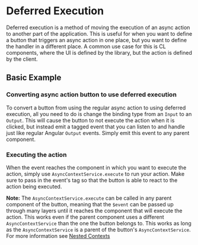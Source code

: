 

<Meta of={DeferredExecutionStories} />

# Deferred Execution

Deferred execution is a method of moving the execution of an async action to another part of the
application. This is useful for when you want to define a button that triggers an async action in
one place, but you want to define the handler in a different place. A common use case for this is CL
components, where the UI is defined by the library, but the action is defined by the client.

## Basic Example

### Converting async action button to use deferred execution

To convert a button from using the regular async action to using deferred execution, all you need to
do is change the binding type from an `Input` to an `Output`. This will cause the button to not
execute the action when it is clicked, but instead emit a tagged event that you can listen to and
handle just like regular Angular `Output` events. Simply emit this event to any parent component.

<Canvas of={DeferredExecutionStories.Simple} />

### Executing the action

When the event reaches the component in which you want to execute the action, simply use
`AsyncContextService.execute` to run your action. Make sure to pass in the event's tag so that the
button is able to react to the action being executed.

**Note:** The `AsyncContextService.execute` can be called in any parent component of the button,
meaning that the `$event` can be passed up through many layers until it reaches the component that
will execute the action. This works even if the parent component uses a different
`AsyncContextService` than the one the button belongs to. This works as long as the
`AsyncContextService` is a parent of the button's `AsyncContextService`. For more information see
[Nested Contexts](?path=/docs/component-library-async-actions-contexts--docs#nested-contexts)

```typescript
deleteCipher(event: BitAsyncTaggedEvent) {
  this.asyncContextService.execute(event.tag, async () => {
    await this.cipherService.deleteCipher(this.cipher.id);
  });
}
```

```html
<button bitButton buttonType="danger" (bitAsyncClick)="deleteCipher($event)">Delete</button>
```

<Canvas of={DeferredExecutionStories.WithExecution} />
